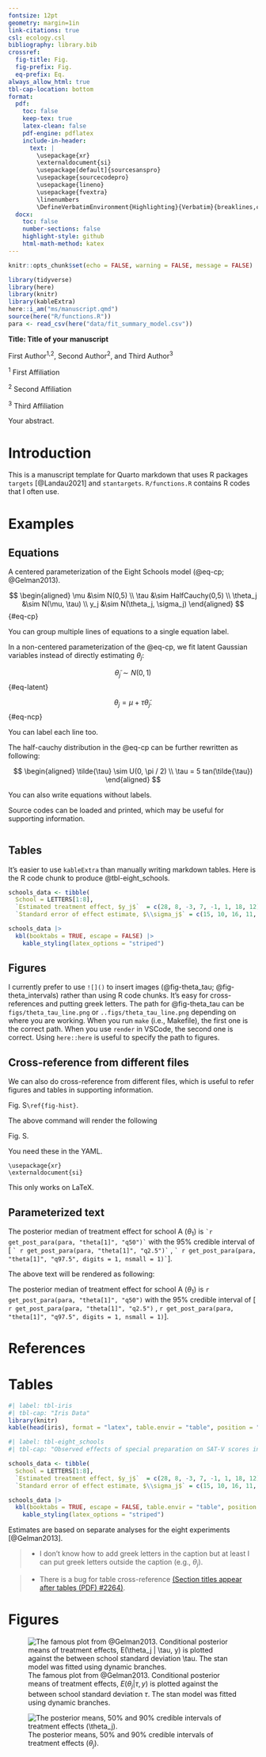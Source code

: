 ```yaml
---
fontsize: 12pt
geometry: margin=1in
link-citations: true
csl: ecology.csl
bibliography: library.bib
crossref:
  fig-title: Fig.
  fig-prefix: Fig.
  eq-prefix: Eq.
always_allow_html: true
tbl-cap-location: bottom
format:
  pdf:
    toc: false
    keep-tex: true
    latex-clean: false
    pdf-engine: pdflatex
    include-in-header:
      text: |
        \usepackage{xr}
        \externaldocument{si}
        \usepackage[default]{sourcesanspro}
        \usepackage{sourcecodepro}
        \usepackage{lineno}
        \usepackage{fvextra}
        \linenumbers
        \DefineVerbatimEnvironment{Highlighting}{Verbatim}{breaklines,commandchars=\\\{\}}
  docx:
    toc: false
    number-sections: false
    highlight-style: github
    html-math-method: katex
---
```


```r
knitr::opts_chunk$set(echo = FALSE, warning = FALSE, message = FALSE)
```

```r
library(tidyverse)
library(here)
library(knitr)
library(kableExtra)
here::i_am("ms/manuscript.qmd")
source(here("R/functions.R"))
para <- read_csv(here("data/fit_summary_model.csv"))
```


**Title: Title of your manuscript**

$$ $$

First Author^1,2^,
Second Author^2^, and
Third Author^3^

$$ $$

^1^ First Affiliation

^2^ Second Affiliation

^3^ Third Affiliation


Your abstract.

# Introduction

This is a manuscript template for Quarto markdown that uses R packages `targets` [@Landau2021] and `stantargets`.
`R/functions.R` contains R codes that I often use.

# Examples

## Equations

A centered parameterization of the Eight Schools model (@eq-cp; @Gelman2013).

$$
\begin{aligned}
\mu &\sim N(0,5) \\
\tau &\sim HalfCauchy(0,5) \\
\theta_j &\sim N(\mu, \tau) \\
y_j &\sim N(\theta_j, \sigma_j)
\end{aligned}
$$ {#eq-cp}

You can group multiple lines of equations to a single equation label.

In a non-centered parameterization of the @eq-cp, we fit latent Gaussian variables instead of directly estimating $\theta_j$:

$$
\tilde{\theta}_j \sim N(0, 1)
$$ {#eq-latent}

$$
\theta_j = \mu + \tau \tilde{\theta}_j.
$$  {#eq-ncp}

You can label each line too.

The half-cauchy distribution in the @eq-cp can be further rewritten as following:

$$
\begin{aligned}
\tilde{\tau} \sim U(0, \pi / 2) \\
\tau = 5 tan(\tilde{\tau})
\end{aligned}
$$

You can also write equations without labels.

Source codes can be loaded and printed, which may be useful for supporting information.

```stan
```

## Tables

It's easier to use `kableExtra` than manually writing markdown tables.
Here is the R code chunk to produce @tbl-eight_schools.

```r
schools_data <- tibble(
  School = LETTERS[1:8],
  `Estimated treatment effect, $y_j$`  = c(28, 8, -3, 7, -1, 1, 18, 12),
  `Standard error of effect estimate, $\\sigma_j$` = c(15, 10, 16, 11, 9, 11, 10, 18))

schools_data |>
  kbl(booktabs = TRUE, escape = FALSE) |>
    kable_styling(latex_options = "striped")
```

## Figures

I currently prefer to use `![]()` to insert images (@fig-theta_tau; @fig-theta_intervals) rather than using R code chunks.
It's easy for cross-references and putting greek letters.
The path for @fig-theta_tau can be `figs/theta_tau_line.png` or `..figs/theta_tau_line.png` depending on where you are working.
When you run `make` (i.e., Makefile), the first one is the correct path.
When you use `render` in VSCode, the second one is correct.
Using `here::here` is useful to specify the path to figures.

## Cross-reference from different files

We can also do cross-reference from different files, which is useful to refer figures and tables in supporting information.

Fig. S`\ref{fig-hist}`.

The above command will render the following

Fig. S\ref{fig-hist}.

You need these in the YAML.

```
\usepackage{xr}
\externaldocument{si}
```

This only works on LaTeX.

## Parameterized text

The posterior median of treatment effect for school A ($\theta_1$) is
`` `r
get_post_para(para, "theta[1]", "q50")` ``
with the 95% credible interval of
[
`` ` r
get_post_para(para, "theta[1]", "q2.5")` ``
,
`` ` r
get_post_para(para, "theta[1]", "q97.5", digits = 1, nsmall = 1)` ``
].

The above text will be rendered as following:

The posterior median of treatment effect for school A ($\theta_1$) is
`r get_post_para(para, "theta[1]", "q50")`
with the 95% credible interval of
[
`r get_post_para(para, "theta[1]", "q2.5")`
,
`r get_post_para(para, "theta[1]", "q97.5", digits = 1, nsmall = 1)`
].


# References

<div id="refs"></div>

\newpage

# Tables

```r
#| label: tbl-iris
#| tbl-cap: "Iris Data"
library(knitr)
kable(head(iris), format = "latex", table.envir = "table", position = "h!")
```

```r
#| label: tbl-eight_schools
#| tbl-cap: "Observed effects of special preparation on SAT-V scores in eight randomized experiments"

schools_data <- tibble(
  School = LETTERS[1:8],
  `Estimated treatment effect, $y_j$`  = c(28, 8, -3, 7, -1, 1, 18, 12),
  `Standard error of effect estimate, $\\sigma_j$` = c(15, 10, 16, 11, 9, 11, 10, 18))

schools_data |>
  kbl(booktabs = TRUE, escape = FALSE, table.envir = "table", position = "h!") |>
    kable_styling(latex_options = "striped")
```

Estimates are based on separate analyses for the eight experiments [@Gelman2013].

> - I don't know how to add greek letters in the caption but at least I can put greek letters outside the caption (e.g., $\theta_j$).

> - There is a bug for table cross-reference [(Section titles appear after tables (PDF) #2264)
](https://github.com/quarto-dev/quarto-cli/discussions/2264#discussioncomment-3541972).

\newpage

# Figures

![
The famous plot from @Gelman2013.
Conditional posterior means of treatment effects, $E(\theta_j | \tau, y)$ is plotted against the between school standard deviation $\tau$.
The stan model was fitted using dynamic branches.
](`r here::here("figs/theta_tau_line.png")`){#fig-theta_tau}


\newpage

![
The posterior means, 50% and 90% credible intervals of treatment effects ($\theta_j$).
](`r here::here("figs/theta_intervals.png")`){#fig-theta_intervals}
